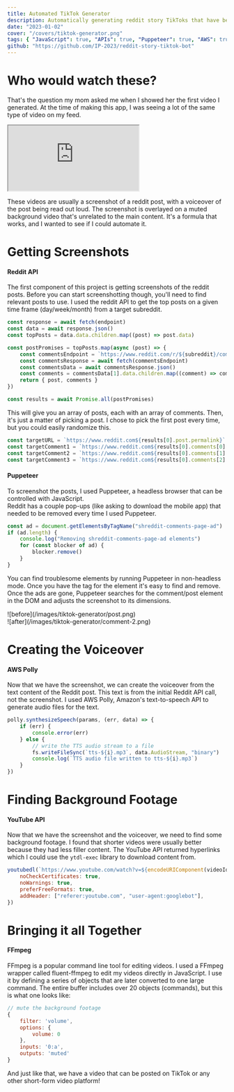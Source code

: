 ```yaml
---
title: Automated TikTok Generator
description: Automatically generating reddit story TikToks that have become so popular.  The app uses the reddit API to get popular posts, puppeteer to screenshot them, AWS Polly to create a TTS voiceover, YouTube API to find background footage, and YTDL-P to download the footage.  All these components are edited together using FFmpeg
date: "2023-01-02"
cover: "/covers/tiktok-generator.png"
tags: { "JavaScript": true, "APIs": true, "Puppeteer": true, "AWS": true, "FFmpeg": true }
github: "https://github.com/IP-2023/reddit-story-tiktok-bot"
---
```


# Who would watch these?

That's the question my mom asked me when I showed her the first video I generated. 
At the time of making this app, I was seeing a lot of the same type of video on my feed.

<iframe
    src="https://www.youtube.com/embed/Y6xPVZGumCE"
    allow="accelerometer; autoplay; clipboard-write; encrypted-media; gyroscope; picture-in-picture"
    className="my-6 w-full h-[225px] md:w-[640px] md:h-[360px]"
></iframe>

These videos are usually a screenshot of a reddit post, with a voiceover of the post being read out loud. 
The screenshot is overlayed on a muted background video that's unrelated to the main content. 
It's a formula that works, and I wanted to see if I could automate it.

# Getting Screenshots

#### Reddit API

The first component of this project is getting screenshots of the reddit posts. 
Before you can start screenshotting though, you'll need to find relevant posts to use. 
I used the reddit API to get the top posts on a given time frame (day/week/month) from a target subreddit.

```javascript
const response = await fetch(endpoint)
const data = await response.json()
const topPosts = data.data.children.map((post) => post.data)

const postPromises = topPosts.map(async (post) => {
    const commentsEndpoint = `https://www.reddit.com/r/${subreddit}/comments/${post.id}.json`
    const commentsResponse = await fetch(commentsEndpoint)
    const commentsData = await commentsResponse.json()
    const comments = commentsData[1].data.children.map((comment) => comment.data)
    return { post, comments }
})

const results = await Promise.all(postPromises)
```

This will give you an array of posts, each with an array of comments. 
Then, it's just a matter of picking a post. 
I chose to pick the first post every time, but you could easily randomize this.

```javascript
const targetURL = `https://www.reddit.com${results[0].post.permalink}`
const targetComment1 = `https://www.reddit.com${results[0].comments[0].permalink}`
const targetComment2 = `https://www.reddit.com${results[0].comments[1].permalink}`
const targetComment3 = `https://www.reddit.com${results[0].comments[2].permalink}`
```

#### Puppeteer

To screenshot the posts, I used Puppeteer, a headless browser that can be controlled with JavaScript.  
Reddit has a couple pop-ups (like asking to download the mobile app) that needed to be removed every time I used Puppeteer.

```javascript
const ad = document.getElementsByTagName("shreddit-comments-page-ad")
if (ad.length) {
    console.log("Removing shreddit-comments-page-ad elements")
    for (const blocker of ad) {
        blocker.remove()
    }
}
```

You can find troublesome elements by running Puppeteer in non-headless mode.
Once you have the tag for the element it's easy to find and remove.
Once the ads are gone, Puppeteer searches for the comment/post element in the DOM and adjusts the screenshot to its dimensions.

<div className="flex">
    <div className="w-1/2 p-0.5">![before](/images/tiktok-generator/post.png)</div>
    <div className="w-1/2 p-0.5">![after](/images/tiktok-generator/comment-2.png)</div>
</div>

# Creating the Voiceover

#### AWS Polly

Now that we have the screenshot, we can create the voiceover from the text content of the Reddit post.
This text is from the initial Reddit API call, not the screenshot.
I used AWS Polly, Amazon's text-to-speech API to generate audio files for the text.

```javascript
polly.synthesizeSpeech(params, (err, data) => {
    if (err) {
        console.error(err)
    } else {
        // write the TTS audio stream to a file
        fs.writeFileSync(`tts-${i}.mp3`, data.AudioStream, "binary")
        console.log(`TTS audio file written to tts-${i}.mp3`)
    }
})
```

# Finding Background Footage

#### YouTube API

Now that we have the screenshot and the voiceover, we need to find some background footage. 
I found that shorter videos were usually better because they had less filler content.
The YouTube API returned hyperlinks which I could use the `ytdl-exec` library to download content from.

```javascript
youtubedl(`https://www.youtube.com/watch?v=${encodeURIComponent(videoId)}`, {
    noCheckCertificates: true,
    noWarnings: true,
    preferFreeFormats: true,
    addHeader: ["referer:youtube.com", "user-agent:googlebot"],
})
```

# Bringing it all Together

#### FFmpeg

FFmpeg is a popular command line tool for editing videos. 
I used a FFmpeg wrapper called fluent-ffmpeg to edit my videos directly in JavaScript. 
I use it by defining a series of objects that are later converted to one large command.
The entire buffer includes over 20 objects (commands), but this is what one looks like:

```javascript
// mute the background footage
{
    filter: 'volume',
    options: {
        volume: 0
    },
    inputs: '0:a',
    outputs: 'muted'
}
```

And just like that, we have a video that can be posted on TikTok or any other short-form video platform!
